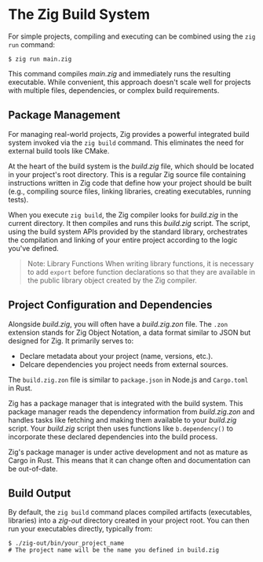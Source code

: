 
# The Zig Build System
For simple projects, compiling and executing can be combined using the `zig run` command:

```shell
$ zig run main.zig
```

This command compiles *main.zig* and immediately runs the resulting executable. While convenient, this approach doesn't scale well for projects with multiple files, dependencies, or complex build requirements.

## Package Management
For managing real-world projects, Zig provides a powerful integrated build system invoked via the `zig build` command. This eliminates the need for external build tools like CMake.

At the heart of the build system is the *build.zig* file, which should be located in your project's root directory. This is a regular Zig source file containing instructions written in Zig code that define how your project should be built (e.g., compiling source files, linking libraries, creating executables, running tests).

When you execute `zig build`, the Zig compiler looks for *build.zig* in the current directory. It then compiles and runs this *build.zig* script. The script, using the build system APIs provided by the standard library, orchestrates the compilation and linking of your entire project according to the logic you've defined.

><span className="blockquote-header"><Info />Note: Library Functions</span>
When writing library functions, it is necessary to add `export` before function declarations so that they are available in the public library object created by the Zig compiler.

## Project Configuration and Dependencies
Alongside *build.zig*, you will often have a *build.zig.zon* file. The `.zon` extension stands for Zig Object Notation, a data format similar to JSON but designed for Zig. It primarily serves to:

* Declare metadata about your project (name, versions, etc.).
* Delcare dependencies you project needs from external sources.

The `build.zig.zon` file is similar to `package.json` in Node.js and `Cargo.toml` in Rust.

Zig has a package manager that is integrated with the build system. This package manager reads the dependency information from *build.zig.zon* and handles tasks like fetching and making them available to your *build.zig* script. Your *build.zig* script then uses functions like `b.dependency()` to incorporate these declared dependencies into the build process.

Zig's package manager is under active development and not as mature as Cargo in Rust. This means that it can change often and documentation can be out-of-date.

## Build Output
By default, the `zig build` command places compiled artifacts (executables, libraries) into a *zig-out* directory created in your project root. You can then run your executables directly, typically from:

```shell
$ ./zig-out/bin/your_project_name
# The project name will be the name you defined in build.zig
```
